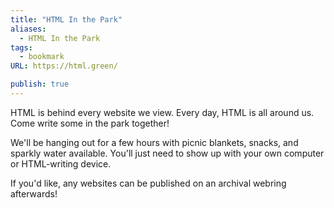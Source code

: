 ```yaml
---
title: "HTML In the Park"
aliases:
  - HTML In the Park
tags:
  - bookmark
URL: https://html.green/

publish: true
---
```




HTML is behind every website we view. Every day, HTML is all around us. Come write some in the park together!

We'll be hanging out for a few hours with picnic blankets, snacks, and sparkly water available. You'll just need to show up with your own computer or HTML-writing device.

If you'd like, any websites can be published on an archival webring afterwards!
